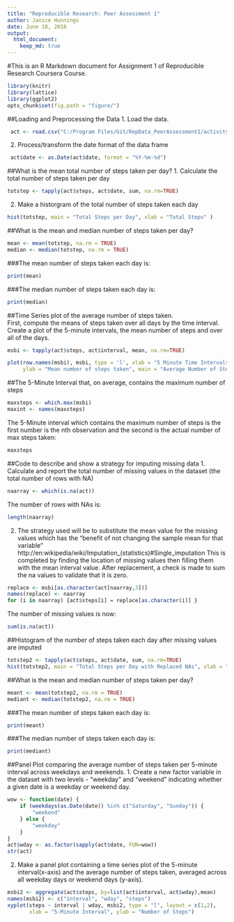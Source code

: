 ```yaml
---
title: "Reproducible Research: Peer Assessment 1"
author: Janice Hunnings
date: June 10, 2016
output: 
  html_document:
    keep_md: true
---
```


#This is an R Markdown document for Assignment 1 of Reproducible Research Coursera Course.

```r
library(knitr)
library(lattice)
library(ggplot2)
opts_chunk$set(fig.path = "figure/")
```

##Loading and Preprocessing the Data
1. Load the data.
```r
 act <- read.csv("C:/Program Files/Git/RepData_PeerAssessment1/activity/activity.csv", stringsAsFactors = FALSE)
```
2. Process/transform the date format of the data frame 
```r
 act$date <- as.Date(act$date, format = "%Y-%m-%d")
```

##What is the mean total number of steps taken per day?
1. Calculate the total number of steps taken per day
```r
totstep <- tapply(act$steps, act$date, sum, na.rm=TRUE) 
```
2. Make a historgram of the total number of steps taken each day
```r
hist(totstep, main = "Total Steps per Day", xlab = "Total Steps" )
```

##What is the mean and median number of steps taken per day?
```r
mean <- mean(totstep, na.rm = TRUE)
median <- median(totstep, na.rm = TRUE)
```
###The mean number of steps taken each day is: 
```r
print(mean)
```
###The median number of steps taken each day is:
```r
print(median)
```
##Time Series plot of the average number of steps taken.  
First, compute the means of steps taken over all days by the time interval. Create a plot of the 5-minute
intervals, the mean number of steps and over all of the days.
```r
msbi <- tapply(act$steps, act$interval, mean, na.rm=TRUE)

plot(row.names(msbi), msbi, type = 'l', xlab = "5 Minute Time Intervals", 
     ylab = "Mean number of steps taken", main = "Average Number of Steps Taken by 5 Minute Interval")
```

##The 5-Minute Interval that, on average, contains the maximum number of steps
```r
maxsteps <- which.max(msbi)
maxint <- names(maxsteps)
```
The 5-Minute interval which contains the maximum number of steps is the first number is the nth observation and the second is the actual number of max steps taken:
```r
maxsteps
```
##Code to describe and show a strategy for imputing missing data
1. Calculate and report the total number of missing values in the dataset (the total
number of rows with NA)
```r
naarray <- which(is.na(act))
```
The number of rows with NAs is:
```r
length(naarray)
```

2. The strategy used will be to substitute the mean value for the missing values which has the "benefit of not changing the sample mean for that variable"
http://en:wikipedia/wiki/Imputation_(statistics)#Single_imputation
This is completed by finding the location of missing values then filling them with the mean 
interval value.  After replacement, a check is made to sum the na values to validate that it is zero.
```r
replace <- msbi[as.character(act[naarray,3])]
names(replace) <- naarray
for (i in naarray) {act$steps[i] = replace[as.character(i)] }
```
The number of missing values is now: 
```r
sum(is.na(act))
```
##Histogram of the number of steps taken each day after missing values are imputed
```r
totstep2 <- tapply(act$steps, act$date, sum, na.rm=TRUE) 
hist(totstep2, main = "Total Steps per Day with Replaced NAs", xlab = "Total Steps" )
```
##What is the mean and median number of steps taken per day?
```r
meant <- mean(totstep2, na.rm = TRUE)
mediant <- median(totstep2, na.rm = TRUE)
```
###The mean number of steps taken each day is: 
```r
print(meant)
```
###The median number of steps taken each day is:
```r
print(mediant)
```

##Panel Plot comparing the average number of steps taken per 5-minute interval across weekdays and weekends.
1. Create a new factor variable in the dataset with two levels - "weekday" and "weekend" indicating whether a given date is a weekday or weekend day.
```r
wow <- function(date) {
    if (weekdays(as.Date(date)) %in% c("Saturday", "Sunday")) {
        "weekend"
    } else {
        "weekday"
    }
}
act$wday <- as.factor(sapply(act$date, FUN=wow))
str(act)
```
2. Make a panel plot containing a time series plot of the 5-minute interval(x-axis) and 
the average number of steps taken, averaged across all weekday days or weekend days (y-axis).
```r
msbi2 <- aggregate(act$steps, by=list(act$interval, act$wday),mean)
names(msbi2) <- c("interval", "wday", "steps")
xyplot(steps ~ interval | wday, msbi2, type = "l", layout = c(1,2),
       xlab = "5-Minute Interval", ylab = "Number of Steps")
```